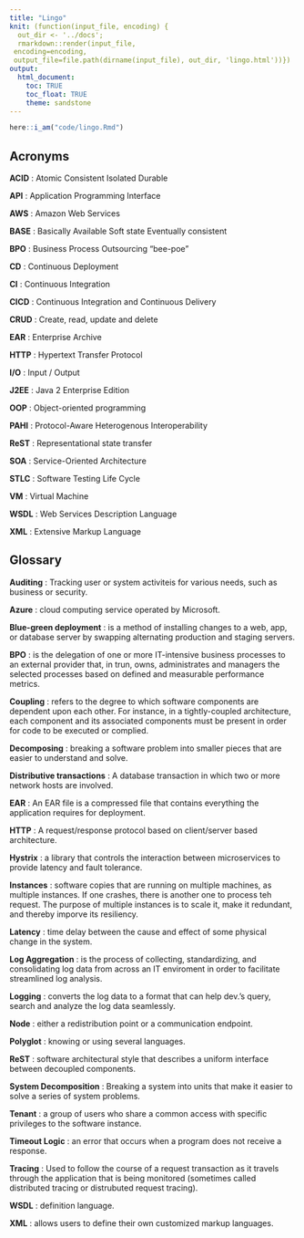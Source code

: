 ```yaml
---
title: "Lingo"
knit: (function(input_file, encoding) {
  out_dir <- '../docs';
  rmarkdown::render(input_file,
 encoding=encoding,
 output_file=file.path(dirname(input_file), out_dir, 'lingo.html'))})
output:
  html_document:
    toc: TRUE
    toc_float: TRUE
    theme: sandstone
---
```


```r
here::i_am("code/lingo.Rmd")
```

## Acronyms 

**ACID** : Atomic Consistent Isolated Durable 

**API** : Application Programming Interface

**AWS** : Amazon Web Services

**BASE** : Basically Available Soft state Eventually consistent

**BPO** : Business Process Outsourcing "bee-poe"

**CD** : Continuous Deployment 

**CI** : Continuous Integration 

**CICD** : Continuous Integration and Continuous Delivery 

**CRUD** : Create, read, update and delete

**EAR** : Enterprise Archive 

**HTTP** : Hypertext Transfer Protocol

**I/O** : Input / Output 

**J2EE** : Java 2 Enterprise Edition 

**OOP** : Object-oriented programming 

**PAHI** : Protocol-Aware Heterogenous Interoperability

**ReST** : Representational state transfer

**SOA** : Service-Oriented Architecture

**STLC** : Software Testing Life Cycle 

**VM** : Virtual Machine 

**WSDL** : Web Services Description Language 

**XML** : Extensive Markup Language


## Glossary 

**Auditing** : Tracking user or system activiteis for various needs, such as business or security. 

**Azure** : cloud computing service operated by Microsoft.

**Blue-green deployment** : is a method of installing changes to a web, app, or database server by swapping alternating production and staging servers. 

**BPO** : is the delegation of one or more IT-intensive business processes to an external provider that, in trun, owns, administrates and managers the selected processes based on defined and measurable performance metrics. 

**Coupling** : refers to the degree to which software components are dependent upon each other. For instance, in a tightly-coupled architecture, each component and its associated components must be present in order for code to be executed or complied. 

**Decomposing** : breaking a software problem into smaller pieces that are easier to understand and solve. 

**Distributive transactions** : A database transaction in which two or more network hosts are involved. 

**EAR** : An EAR file is a compressed file that contains everything the application requires for deployment. 

**HTTP** : A request/response protocol based on client/server based architecture.

**Hystrix** : a library that controls the interaction between microservices to provide latency and fault tolerance. 

**Instances** : software copies that are running on multiple machines, as multiple instances. If one crashes, there is another one to process teh request. The purpose of multiple instances is to scale it, make it redundant, and thereby imporve its resiliency. 

**Latency** : time delay between the cause and effect of some physical change in the system. 

**Log Aggregation** : is the process of collecting, standardizing, and consolidating log data from across an IT enviroment in order to facilitate streamlined log analysis.  

**Logging** : converts the log data to a format that can help dev.'s query, search and analyze the log data seamlessly. 

**Node** : either a redistribution point or a communication endpoint. 

**Polyglot** : knowing or using several languages. 

**ReST** : software architectural style that describes a uniform interface between decoupled components. 

**System Decomposition** : Breaking a system into units that make it easier to solve a series of system problems.

**Tenant** : a group of users who share a common access with specific privileges to the software instance. 

**Timeout Logic** : an error that occurs when a program does not receive a response. 

**Tracing** : Used to follow the course of a request transaction as it travels through the application that is being monitored (sometimes called distributed tracing or distrubuted request tracing). 

**WSDL** : definition language. 

**XML** : allows users to define their own customized markup languages. 